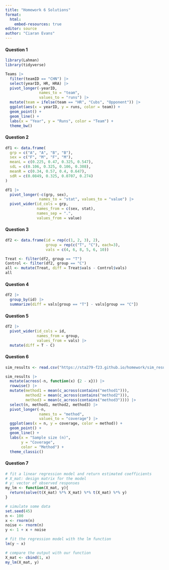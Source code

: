 ```yaml
---
title: "Homework 6 Solutions"
format: 
  html:
    embed-resources: true
editor: source
author: "Ciaran Evans"
---
```


#### Question 1

```r
library(Lahman)
library(tidyverse)

Teams |>
  filter(teamID == "CHN") |>
  select(yearID, HR, HRA) |>
  pivot_longer(-yearID,
               names_to = "team",
               values_to = "runs") |>
  mutate(team = ifelse(team == "HR", "Cubs", "Opponent")) |>
  ggplot(aes(x = yearID, y = runs, color = team)) +
  geom_point() +
  geom_line() +
  labs(x = "Year", y = "Runs", color = "Team") +
  theme_bw()
```

#### Question 2

```r
df1 <- data.frame(
  grp = c("A", "A", "B", "B"),
  sex = c("F", "M", "F", "M"),
  meanL = c(0.225, 0.47, 0.325, 0.547),
  sdL = c(0.106, 0.325, 0.106, 0.308),
  meanR = c(0.34, 0.57, 0.4, 0.647),
  sdR = c(0.0849, 0.325, 0.0707, 0.274)
)

df1 |>
  pivot_longer(-c(grp, sex),
               names_to = "stat", values_to = "value") |>
  pivot_wider(id_cols = grp,
              names_from = c(sex, stat),
              names_sep = ".",
              values_from = value)
```


#### Question 3

```r
df2 <- data.frame(id = rep(c(1, 2, 3), 2),
                  group = rep(c("T", "C"), each=3),
                  vals = c(4, 6, 8, 5, 6, 10))

Treat <- filter(df2, group == "T")
Control <- filter(df2, group == "C")
all <- mutate(Treat, diff = Treat$vals - Control$vals)
all
```

#### Question 4

```r
df2 |>
  group_by(id) |>
  summarize(diff = vals[group == "T"] - vals[group == "C"])
```


#### Question 5

```r
df2 |>
  pivot_wider(id_cols = id,
              names_from = group,
              values_from = vals) |>
  mutate(diff = T - C)
```

#### Question 6

```r
sim_results <- read.csv("https://sta279-f23.github.io/homework/sim_results.csv")

sim_results |>
  mutate(across(-n, function(x) {2 - x})) |>
  rowwise() |>
  mutate(method1 = mean(c_across(contains("method1"))),
         method2 = mean(c_across(contains("method2"))),
         method3 = mean(c_across(contains("method3")))) |>
  select(n, method1, method2, method3) |>
  pivot_longer(-n, 
               names_to = "method",
               values_to = "coverage") |>
  ggplot(aes(x = n, y = coverage, color = method)) +
  geom_point() +
  geom_line() +
  labs(x = "Sample size (n)",
       y = "Coverage",
       color = "Method") +
  theme_classic()
```

#### Question 7

```r
# fit a linear regression model and return estimated coefficients
# X_mat: design matrix for the model
# y: vector of observed responses
my_lm <- function(X_mat, y){
  return(solve(t(X_mat) %*% X_mat) %*% t(X_mat) %*% y)
}

# simulate some data
set.seed(45)
n <- 100
x <- rnorm(n)
noise <- rnorm(n)
y <- 1 + x + noise

# fit the regression model with the lm function
lm(y ~ x)

# compare the output with our function
X_mat <- cbind(1, x)
my_lm(X_mat, y)
```



